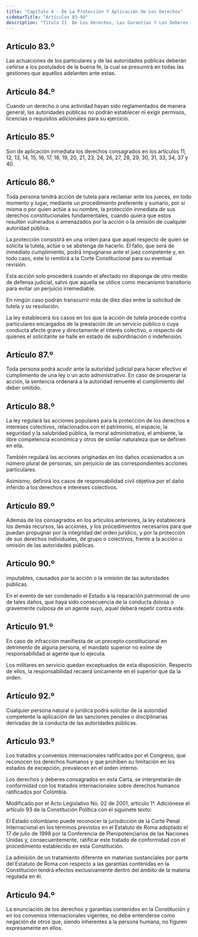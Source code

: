 ```yaml
---
title: "Capítulo 4 - De La Protección Y Aplicación De Los Derechos"
sidebarTitle: "Artículos 83-94"
description: "Título II  De Los Derechos, Las Garantías Y Los Deberes - Capítulo 4 - De La Protección Y Aplicación De Los Derechos"
---
```


## Artículo 83.º

Las actuaciones de los particulares y de las autoridades públicas deberán ceñirse a los postulados de la buena fe, la cual se presumirá en todas las gestiones que aquellos adelanten ante estas.

## Artículo 84.º

Cuando un derecho o una actividad hayan sido reglamentados de manera general,
las autoridades públicas no podrán establecer ni exigir permisos, licencias o requisitos adicionales para su ejercicio.

## Artículo 85.º

Son de aplicación inmediata los derechos consagrados en los artículos 11, 12, 13, 14, 15, 16, 17, 18, 19, 20, 21, 23, 24, 26, 27, 28, 29, 30, 31, 33, 34, 37 y 40.

## Artículo 86.º

Toda persona tendrá acción de tutela para reclamar ante los jueces, en todo momento y lugar, mediante un procedimiento preferente y sumario, por sí misma o por quien actúe a su nombre, la protección inmediata de sus derechos constitucionales fundamentales, cuando quiera que estos resulten vulnerados o amenazados por la acción o la omisión de cualquier autoridad pública.

La protección consistirá en una orden para que aquel respecto de quien se solicita la tutela, actúe o se abstenga de hacerlo. El fallo, que será de inmediato cumplimiento, podrá impugnarse ante el juez competente y, en todo caso, este lo remitirá a la Corte Constitucional para su eventual revisión.

Esta acción solo procederá cuando el afectado no disponga de otro medio de defensa judicial, salvo que aquella se utilice como mecanismo transitorio para evitar un perjuicio irremediable.

En ningún caso podrán transcurrir más de diez días entre la solicitud de tutela y su resolución.

La ley establecerá los casos en los que la acción de tutela procede contra particulares encargados de la prestación de un servicio público o cuya conducta afecte grave y directamente el interés colectivo, o respecto de quienes el solicitante se halle en estado de subordinación o indefensión.

## Artículo 87.º

Toda persona podrá acudir ante la autoridad judicial para hacer efectivo el cumplimiento de una ley o un acto administrativo. En caso de prosperar la acción, la sentencia ordenará a la autoridad renuente el cumplimiento del deber omitido.

## Artículo 88.º

La ley regulará las acciones populares para la protección de los derechos e intereses colectivos, relacionados con el patrimonio, el espacio, la seguridad y la salubridad pública, la moral administrativa, el ambiente, la libre competencia económica y otros de similar naturaleza que se definen en ella.

También regulará las acciones originadas en los daños ocasionados a un número plural de personas, sin perjuicio de las correspondientes acciones particulares.

Asimismo, definirá los casos de responsabilidad civil objetiva por el daño inferido a los derechos e intereses colectivos.

## Artículo 89.º

Además de los consagrados en los artículos anteriores, la ley establecerá los demás recursos, las acciones, y los procedimientos necesarios para que puedan propugnar por la integridad del orden jurídico, y por la protección de sus derechos individuales, de grupo o colectivos, frente a la acción u omisión de las autoridades públicas.

## Artículo 90.º

imputables, causados por la acción o la omisión de las autoridades públicas.

En el evento de ser condenado el Estado a la reparación patrimonial de uno de tales daños, que haya sido consecuencia de la conducta dolosa o gravemente culposa de un agente suyo, aquel deberá repetir contra este.

## Artículo 91.º

En caso de infracción manifiesta de un precepto constitucional en detrimento de alguna persona, el mandato superior no exime de responsabilidad al agente que lo ejecuta. 

Los militares en servicio quedan exceptuados de esta disposición. Respecto de ellos, la responsabilidad recaerá únicamente en el superior que da la orden.

## Artículo 92.º

Cualquier persona natural o jurídica podrá solicitar de la autoridad competente la aplicación de las sanciones penales o disciplinarias derivadas de la conducta de las autoridades públicas.

## Artículo 93.º

Los tratados y convenios internacionales ratificados por el Congreso, que reconocen los derechos humanos y que prohíben su limitación en los estados de excepción, prevalecen en el orden interno.

Los derechos y deberes consagrados en esta Carta, se interpretarán de conformidad con los tratados internacionales sobre derechos humanos ratificados por Colombia.

<Warning>
    Modificado por el Acto Legislativo No. 02 de 2001, artículo 1°. Adiciónese el artículo 93 de la Constitución Política con el siguinete texto: 
</Warning>

El Estado colombiano puede reconocer la jurisdicción de la Corte Penal Internacional en los términos previstos en el Estatuto de Roma adoptado el 17 de julio de 1998 por la Conferencia de Plenipotenciarios de las Naciones Unidas y, consecuentemente, ratificar este tratado de conformidad con el procedimiento establecido en esta Constitución.

La admisión de un tratamiento diferente en materias sustanciales por parte del Estatuto de Roma con respecto a las garantías contenidas en la Constitución tendrá efectos exclusivamente dentro del ámbito de la materia regulada en él.

## Artículo 94.º

La enunciación de los derechos y garantías contenidos en la Constitución y en los convenios internacionales vigentes, no debe entenderse como negación de otros que, siendo inherentes a la persona humana, no figuren expresamente en ellos.
